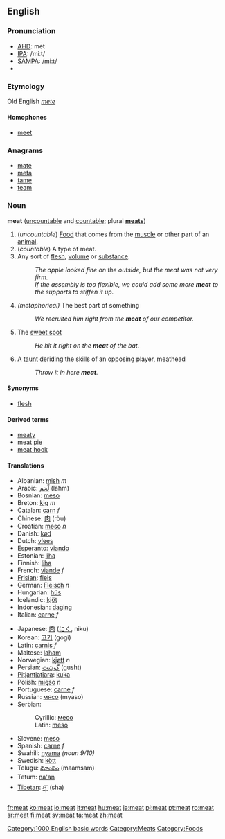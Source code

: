 ==English==

=== Pronunciation ===
*[[w:AHD|AHD]]: mēt
*[[w:IPA|IPA]]: /miːt/
*[[w:SAMPA|SAMPA]]: /mi:t/
*{{audio|en-us-meat.ogg|Audio (US)}}
===Etymology===
Old English ''[[mete]]''
==== Homophones ====
*[[meet]]

===Anagrams===
*[[mate]]
*[[meta]]
*[[tame]]
*[[team]]

=== Noun ===
'''meat''' ([[uncountable]] and [[countable]]; plural '''[[meats]]''')

# (''uncountable'') [[Food]] that comes from the [[muscle]] or other part of an [[animal]]. 
# (''countable'') A type of meat.
# Any sort of [[flesh]], [[volume]] or [[substance]].
#:''The apple looked fine on the outside, but the meat was not very firm.''
#:''If the assembly is too flexible, we could add some more '''meat''' to the supports to stiffen it up.''
# ''(metaphorical)'' The best part of something
#: ''We recruited him right from the '''meat''' of our competitor.''
#{{baseball}} The [[sweet spot]]
#: ''He hit it right on the '''meat''' of the bat.''
#{{baseball}} A [[taunt]] deriding the skills of an opposing player, meathead
#: ''Throw it in here '''meat'''.''



==== Synonyms ====
*[[flesh]]

==== Derived terms ====
*[[meaty]]
*[[meat pie]]
*[[meat hook]]<!-- or one word or both? -->

==== Translations ====
{{top}}
*Albanian: [[mish]] ''m''
*Arabic: [[لّحم]] (laħm)
*Bosnian: [[meso]] {{n}}
*Breton: [[kig]] ''m''
*Catalan: [[carn]] ''f''
*Chinese: [[肉]] (ròu)
*Croatian: [[meso]] ''n''
*Danish: [[kød]]
*Dutch: [[vlees]]
*Esperanto: [[viando]]
*Estonian: [[liha#Estonian|liha]]
*Finnish: [[liha#Finnish|liha]]
*French: [[viande]] ''f''
*[[Frisian]]: [[fleis]]
*German: [[Fleisch]] ''n''
*Hungarian: [[hús]]
*Icelandic: [[kjöt]]
*Indonesian: [[daging]]
*Italian: [[carne]] ''f''
{{mid}}
*Japanese: [[肉]] ([[にく]], niku)
*Korean: [[고기]] (gogi)
*Latin: [[carnis]] ''f''
*Maltese: [[laħam]]
*Norwegian: [[kjøtt]] ''n''
*Persian: [[گوشت]] (gusht)
*[[Pitjantjatjara]]: [[kuka]]
*Polish: [[mięso]] ''n''
*Portuguese: [[carne]] ''f''
*Russian: [[мясо]] (myaso)
*Serbian:
*:Cyrillic: [[месо]] {{n}}
*:Latin: [[meso#Serbian|meso]] {{n}}
*Slovene: [[meso]] {{n}}
*Spanish: [[carne]] ''f''
*Swahili: [[nyama]] ''(noun 9/10)''
*Swedish: [[kött]]
*Telugu: [[మాంసం]] (maamsam)
*Tetum: [[na'an]]
*[[Tibetan]]: [[ཤ་]] (sha)
{{bottom}}

[[Category:1000 English basic words]]
[[Category:Meats]]
[[Category:Foods]]

[[fr:meat]]
[[ko:meat]]
[[io:meat]]
[[it:meat]]
[[hu:meat]]
[[ja:meat]]
[[pl:meat]]
[[pt:meat]]
[[ro:meat]]
[[sr:meat]]
[[fi:meat]]
[[sv:meat]]
[[ta:meat]]
[[zh:meat]]